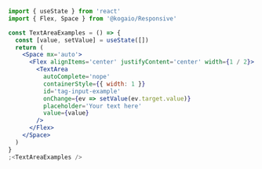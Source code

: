 ```jsx
import { useState } from 'react'
import { Flex, Space } from '@kogaio/Responsive'

const TextAreaExamples = () => {
  const [value, setValue] = useState([])
  return (
    <Space mx='auto'>
      <Flex alignItems='center' justifyContent='center' width={1 / 2}>
        <TextArea
          autoComplete='nope'
          containerStyle={{ width: 1 }}
          id='tag-input-example'
          onChange={ev => setValue(ev.target.value)}
          placeholder='Your text here'
          value={value}
        />
      </Flex>
    </Space>
  )
}
;<TextAreaExamples />
```

